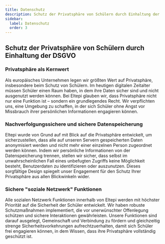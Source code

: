 ```yaml
---
title: Datenschutz
description: Schutz der Privatsphäre von Schülern durch Einhaltung der DSGVO
sidebar:
  label: Datenschutz
  order: 3
---
```


## Schutz der Privatsphäre von Schülern durch Einhaltung der DSGVO

### Privatsphäre als Kernwert

Als europäisches Unternehmen legen wir größten Wert auf Privatsphäre, insbesondere beim Schutz von Schülern. Im heutigen digitalen Zeitalter müssen Schüler einen Raum haben, in dem ihre Daten sicher sind und nicht ausgenutzt werden können. Bei Eltepi glauben wir, dass Privatsphäre nicht nur eine Funktion ist – sondern ein grundlegendes Recht. Wir verpflichten uns, eine Umgebung zu schaffen, in der sich Schüler ohne Angst vor Missbrauch ihrer persönlichen Informationen engagieren können.

### Nachverfolgungssichere und sichere Datenspeicherung

Eltepi wurde von Grund auf mit Blick auf die Privatsphäre entwickelt, um sicherzustellen, dass alle auf unseren Servern gespeicherten Daten anonymisiert werden und nicht mehr einer einzelnen Person zugeordnet werden können. Indem wir persönliche Informationen von der Datenspeicherung trennen, stellen wir sicher, dass selbst im unwahrscheinlichen Fall eines unbefugten Zugriffs keine Möglichkeit besteht, Benutzerdaten zu identifizieren oder auszunutzen. Dieses sorgfältige Design spiegelt unser Engagement für den Schutz Ihrer Privatsphäre aus allen Blickwinkeln wider.

### Sichere "soziale Netzwerk" Funktionen

Alle sozialen Netzwerk Funktionen innerhalb von Eltepi werden mit höchster Priorität auf die Sicherheit der Schüler entwickelt. Wir haben robuste Schutzmaßnahmen implementiert, die vor unerwünschter Offenlegung schützen und sichere Interaktionen gewährleisten. Unsere Funktionen sind darauf ausgelegt, Gemeinschaft und Verbindung zu fördern und gleichzeitig strenge Sicherheitsvorkehrungen aufrechtzuerhalten, damit sich Schüler frei engagieren können, in dem Wissen, dass ihre Privatsphäre vollständig geschützt ist.
